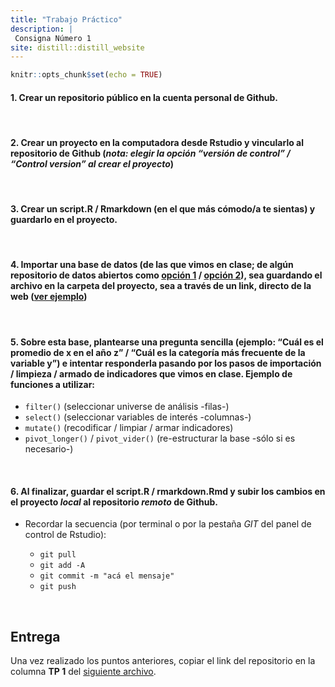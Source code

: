 ```yaml
---
title: "Trabajo Práctico"
description: |
 Consigna Número 1
site: distill::distill_website
---
```


```r
knitr::opts_chunk$set(echo = TRUE)
```



#### 1. Crear un repositorio público en la cuenta personal de Github.

<br>

#### 2. Crear un proyecto en la computadora desde Rstudio y vincularlo al repositorio de Github (_nota: elegir la opción "versión de control" / "Control version" al crear el proyecto_)

<br>

#### 3. Crear un **script.R** / **Rmarkdown** (en el que más cómodo/a te sientas) y guardarlo en el proyecto.

<br>

#### 4. Importar una base de datos (de las que vimos en clase; de algún repositorio de datos abiertos como [opción 1](https://datos.gob.ar/) / [opción 2](https://data.buenosaires.gob.ar/dataset/)), sea guardando el archivo en la carpeta del proyecto, sea a través de un link, directo de la web ([ver ejemplo](https://tuqmano.github.io/geo_utdt/sesiones/sesion3.html#16))

<br>

#### 5. Sobre esta base, plantearse una pregunta sencilla (ejemplo: "Cuál es el promedio de x en el año z" / "Cuál es la categoría más frecuente de la variable y") e intentar responderla pasando por los pasos de importación / limpieza / armado de indicadores que vimos en clase. Ejemplo de funciones a utilizar:

  - `filter()` (seleccionar universe de análisis -filas-)
  - `select()` (seleccionar variables de interés -columnas-)
  - `mutate()` (recodificar / limpiar / armar indicadores)
  - `pivot_longer()` / `pivot_vider()` (re-estructurar la base -sólo si es necesario-)
  
<br>

#### 6. Al finalizar, guardar el script.R / rmarkdown.Rmd y subir los cambios en el proyecto _local_ al repositorio _remoto_ de Github.

  - Recordar la secuencia (por terminal o por la pestaña _GIT_ del panel de control de Rstudio):
  
    - `git pull`
    - `git add -A`
    - `git commit -m "acá el mensaje"`
    - `git push`
    

<br>

    
## Entrega

Una vez realizado los puntos anteriores, copiar el link del repositorio en la columna **TP 1** del [siguiente archivo](https://docs.google.com/spreadsheets/d/1zs4iAFX6D0qZTse62nVPRreOXxhb17DaPr2H5Qzc1is/edit#gid=0).

<br>